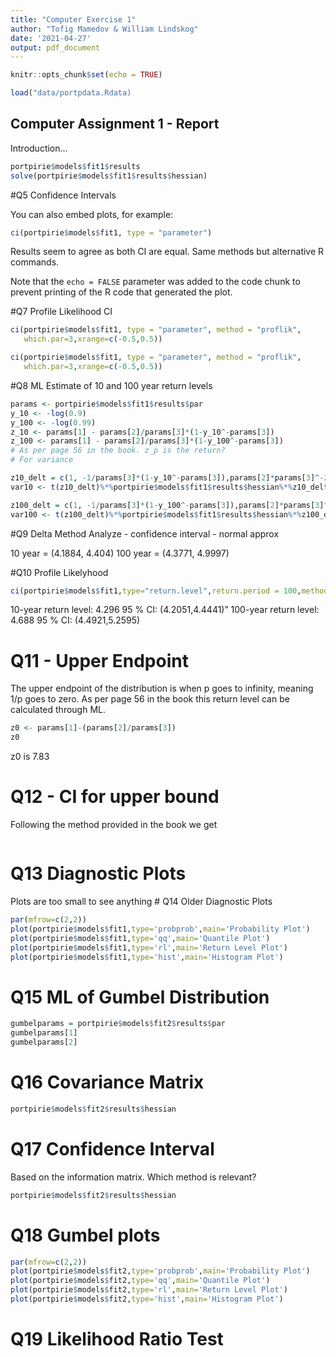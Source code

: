 ```yaml
---
title: "Computer Exercise 1"
author: "Tofig Mamedov & William Lindskog"
date: '2021-04-27'
output: pdf_document
---
```


```r
knitr::opts_chunk$set(echo = TRUE)
```


```r
load("data/portpdata.Rdata)
```

## Computer Assignment 1 - Report

Introduction...

```r
portpirie$models$fit1$results
solve(portpirie$models$fit1$results$hessian)
```

#Q5 Confidence Intervals

You can also embed plots, for example:

```r
ci(portpirie$models$fit1, type = "parameter")
```
Results seem to agree as both CI are equal. Same methods but alternative R commands.

Note that the `echo = FALSE` parameter was added to the code chunk to prevent printing of the R code that generated the plot.

#Q7 Profile Likelihood CI

```r
ci(portpirie$models$fit1, type = "parameter", method = "proflik",
   which.par=3,xrange=c(-0.5,0.5))
```
```r
ci(portpirie$models$fit1, type = "parameter", method = "proflik",
   which.par=3,xrange=c(-0.5,0.5))
```

#Q8 ML Estimate of 10 and 100 year return levels
```r
params <- portpirie$models$fit1$results$par
y_10 <- -log(0.9)
y_100 <- -log(0.99)
z_10 <- params[1] - params[2]/params[3]*(1-y_10^-params[3])
z_100 <- params[1] - params[2]/params[3]*(1-y_100^-params[3])
# As per page 56 in the book. z_p is the return?
# For variance

z10_delt = c(1, -1/params[3]*(1-y_10^-params[3]),params[2]*params[3]^-2*(1-y_10^-params[3])-params[2]/params[3]*y_10^-params[3]*log(y_10) )
var10 <- t(z10_delt)%*%portpirie$models$fit1$results$hessian%*%z10_delt

z100_delt = c(1, -1/params[3]*(1-y_100^-params[3]),params[2]*params[3]^-2*(1-y_100^-params[3])-params[2]/params[3]*y_100^-params[3]*log(y_100) )
var100 <- t(z100_delt)%*%portpirie$models$fit1$results$hessian%*%z100_delt
```

#Q9 Delta Method
Analyze - confidence interval - normal approx

10 year = (4.1884, 4.404)
100 year = (4.3771, 4.9997)

#Q10 Profile Likelyhood
```r
ci(portpirie$models$fit1,type="return.level",return.period = 100,method="proflik",nint=100,xrange=c(4,6))
```
10-year return level: 4.296
95 % CI: (4.2051,4.4441)" 
100-year return level: 4.688
95 % CI: (4.4921,5.2595)

# Q11 - Upper Endpoint
The upper endpoint of the distribution is when p goes to infinity, meaning 1/p goes to zero. As per page 56 in the book this return level can be calculated through ML.
```r
z0 <- params[1]-(params[2]/params[3])
z0
```
z0 is 7.83

# Q12 - CI for upper bound
Following the method provided in the book we get
```r

```

# Q13 Diagnostic Plots
Plots are too small to see anything
# Q14 Older Diagnostic Plots
```r
par(mfrow=c(2,2))
plot(portpirie$models$fit1,type='probprob',main='Probability Plot')
plot(portpirie$models$fit1,type='qq',main='Quantile Plot')
plot(portpirie$models$fit1,type='rl',main='Return Level Plot')
plot(portpirie$models$fit1,type='hist',main='Histogram Plot')
```

# Q15 ML of Gumbel Distribution
```r
gumbelparams = portpirie$models$fit2$results$par
gumbelparams[1]
gumbelparams[2]
```

# Q16 Covariance Matrix
```r
portpirie$models$fit2$results$hessian
```
# Q17 Confidence Interval
Based on the information matrix. Which method is relevant?
```r
portpirie$models$fit2$results$hessian
```
# Q18 Gumbel plots

```r
par(mfrow=c(2,2))
plot(portpirie$models$fit2,type='probprob',main='Probability Plot')
plot(portpirie$models$fit2,type='qq',main='Quantile Plot')
plot(portpirie$models$fit2,type='rl',main='Return Level Plot')
plot(portpirie$models$fit2,type='hist',main='Histogram Plot')
```

# Q19 Likelihood Ratio Test

